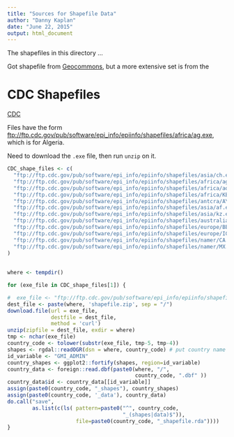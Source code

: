```yaml
---
title: "Sources for Shapefile Data"
author: "Danny Kaplan"
date: "June 22, 2015"
output: html_document
---
```


The shapefiles in this directory ...


Got shapefile from [Geocommons](http://geocommons.com/overlays/33578.html), but a more extensive set is from the

# CDC Shapefiles

[CDC](http://wwwn.cdc.gov/epiinfo/html/shapefiles.htm)

Files have the form <ftp://ftp.cdc.gov/pub/software/epi_info/epiinfo/shapefiles/africa/ag.exe>, which is for Algeria.

Need to download the `.exe` file, then run `unzip` on it.
```r
CDC_shape_files <- c(
  "ftp://ftp.cdc.gov/pub/software/epi_info/epiinfo/shapefiles/asia/ch.exe", # China
  "ftp://ftp.cdc.gov/pub/software/epi_info/epiinfo/shapefiles/africa/ag.exe", # Algeria
  "ftp://ftp.cdc.gov/pub/software/epi_info/epiinfo/shapefiles/africa/ao.exe", # Angola
  "ftp://ftp.cdc.gov/pub/software/epi_info/epiinfo/shapefiles/africa/KE.exe", # Kenya
  "ftp://ftp.cdc.gov/pub/software/epi_info/epiinfo/shapefiles/antcra/AY.exe", # Antarctica
  "ftp://ftp.cdc.gov/pub/software/epi_info/epiinfo/shapefiles/asia/af.exe", # Afghanistan
  "ftp://ftp.cdc.gov/pub/software/epi_info/epiinfo/shapefiles/asia/kz.exe", # Kazhakhstan
  "ftp://ftp.cdc.gov/pub/software/epi_info/epiinfo/shapefiles/australia/AS.exe", # Australia
  "ftp://ftp.cdc.gov/pub/software/epi_info/epiinfo/shapefiles/europe/BE.exe", # Belgium
  "ftp://ftp.cdc.gov/pub/software/epi_info/epiinfo/shapefiles/europe/IC.exe", # Iceland
  "ftp://ftp.cdc.gov/pub/software/epi_info/epiinfo/shapefiles/namer/CA.exe", # Canada
  "ftp://ftp.cdc.gov/pub/software/epi_info/epiinfo/shapefiles/namer/MX.exe" # Mexico  # Remember to remove the comma after the last in the list
)
  
  
where <- tempdir()

for (exe_file in CDC_shape_files[1]) {

#  exe_file <- "ftp://ftp.cdc.gov/pub/software/epi_info/epiinfo/shapefiles/africa/ag.exe"
dest_file <- paste(where, 'shapefile.zip', sep = "/")
download.file(url = exe_file,
              destfile = dest_file,
              method = 'curl')
unzip(zipfile = dest_file, exdir = where)
tmp <- nchar(exe_file)
country_code <- tolower(substr(exe_file, tmp-5, tmp-4))
shapes <- rgdal::readOGR(dsn = where, country_code) # put country name here
id_variable <- "GMI_ADMIN"
country_shapes <- ggplot2::fortify(shapes, region=id_variable)
country_data <- foreign::read.dbf(paste0(where, "/", 
                                         country_code, ".dbf" ))
country_data$id <- country_data[[id_variable]]
assign(paste0(country_code, "_shapes"), country_shapes)
assign(paste0(country_code, '_data'), country_data)
do.call("save", 
        as.list(c(ls( pattern=paste0("^", country_code, 
                                     "_(shapes|data)$")),
                      file=paste0(country_code, "_shapefile.rda"))))
}


```
